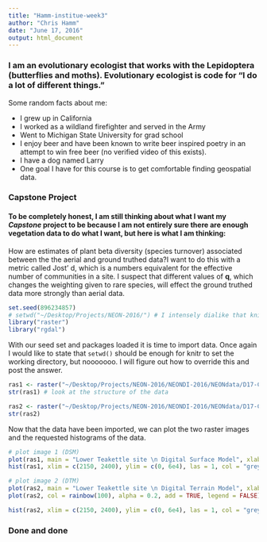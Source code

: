 ```yaml
---
title: "Hamm-institue-week3"
author: "Chris Hamm"
date: "June 17, 2016"
output: html_document
---
```


### I am an evolutionary ecologist that works with the Lepidoptera (butterflies and moths). Evolutionary ecologist is code for "I do a lot of different things." 

Some random facts about me:

* I grew up in California
* I worked as a wildland firefighter and served in the Army
* Went to Michigan State University for grad school
* I enjoy beer and have been known to write beer inspired poetry in an attempt to win free beer (no verified video of this exists).
* I have a dog named Larry
* One goal I have for this course is to get comfortable finding geospatial data. 


### Capstone Project
#### To be completely honest, I am still thinking about what I want  my *Capstone* project to be because I am not entirely sure there are enough vegetation data to do what I want, but here is what I am thinking:
How are estimates of plant beta diversity (species turnover) associated between the the aerial and ground truthed data?I want to do this with a metric called Jost' d, which is a numbers equivalent for the effective number of communities in a site. I suspect that different values of **q**, which changes the weighting given to rare species, will effect the ground truthed data more strongly than aerial data. 


```r
set.seed(896234857)
# setwd("~/Desktop/Projects/NEON-2016/") # I intensely dialike that knitr and RStudio will default to the dir of the project and not listen to the setwd() command issued in the code chunk. 
library("raster")
library("rgdal")
```

With our seed set and packages loaded it is time to import data. Once again I would like to state that `setwd()` should be enough for knitr to set the working directory, but nooooooo. I will figure out how to override this and post the answer.

```r
ras1 <- raster("~/Desktop/Projects/NEON-2016/NEONDI-2016/NEONdata/D17-California/TEAK/2013/lidar/TEAK_lidarDSM.tif") # import the raster image
str(ras1) # look at the structure of the data

ras2 <- raster("~/Desktop/Projects/NEON-2016/NEONDI-2016/NEONdata/D17-California/TEAK/2013/lidar/TEAK_lidarDTM.tif")
str(ras2)
```

Now that the data have been imported, we can plot the two raster images and the requested histograms of the data. 

```r
# plot image 1 (DSM)
plot(ras1, main = "Lower Teakettle site \n Digital Surface Model", xlab = "UTM Westing Coordinates", ylab = "UTM Northing Coordinates") # plot the image
hist(ras1, xlim = c(2150, 2400), ylim = c(0, 6e4), las = 1, col = "grey", main = "Lower Teakettle site \n Digital Surface Model", xlab = "Value", ylab  = "", maxpixels = 1e7, breaks = "Sturges")

# plot image 2 (DTM)
plot(ras2, main = "Lower Teakettle site \n Digital Terrain Model", xlab = "UTM Westing Coordinates", ylab = "UTM Northing Coordinates", col = grey(1:100/100), legend = FALSE) # plot the image
plot(ras2, col = rainbow(100), alpha = 0.2, add = TRUE, legend = FALSE)

hist(ras2, xlim = c(2150, 2400), ylim = c(0, 6e4), las = 1, col = "grey", main = "Lower Teakettle site \n Digital Terrain Model", xlab = "Value", ylab  = "", maxpixels = 1e7, breaks = "Sturges")
```

### Done and done